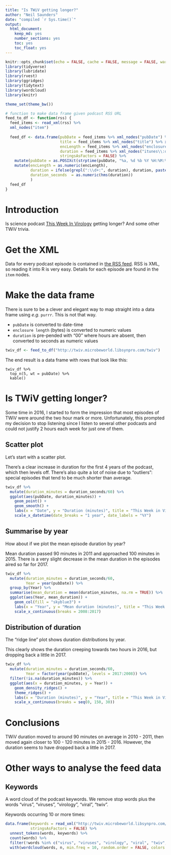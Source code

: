 ```yaml
---
title: "Is TWiV getting longer?"
author: "Neil Saunders"
date: "compiled `r Sys.time()`"
output: 
  html_document: 
    keep_md: yes
    number_sections: yes
    toc: yes
    toc_float: yes
---
```


```r
knitr::opts_chunk$set(echo = FALSE, cache = FALSE, message = FALSE, warning = FALSE, fig.path = "../../figures/")
library(tidyverse)
library(lubridate)
library(rvest)
library(ggridges)
library(tidytext)
library(wordcloud)
library(knitr)

theme_set(theme_bw())

# function to make data frame given podcast RSS URL
feed_to_df <- function(rss) {
  feed_items <- read_xml(rss) %>%
  xml_nodes("item")
  
  feed_df <- data.frame(pubDate = feed_items %>% xml_nodes("pubDate") %>% xml_text(),
                        title = feed_items %>% xml_nodes("title") %>% xml_text(),
                        encLength = feed_items %>% xml_nodes("enclosure") %>% xml_attr("length"),
                        duration = feed_items %>% xml_nodes("itunes\\:duration") %>% xml_text(),
                        stringsAsFactors = FALSE) %>%
    mutate(pubDate = as.POSIXct(strptime(pubDate, "%a, %d %b %Y %H:%M:%S +0000"))) %>%
    mutate(encLength = as.numeric(encLength),
           duration = ifelse(grepl(":\\d+:", duration), duration, paste0("00:", duration)),
           duration_seconds  = as.numeric(hms(duration))
           )
  feed_df
}
```

# Introduction
Is science podcast [This Week In Virology](http://www.microbe.tv/twiv/) getting longer? And some other TWiV trivia.

# Get the XML
Data for every podcast episode is contained in [the RSS feed](http://twiv.microbeworld.libsynpro.com/twiv). RSS is XML, so reading it into R is very easy. Details for each episode are found in the `item` nodes.

# Make the data frame
There is sure to be a clever and elegant way to map straight into a data frame using _e.g._ `purrr`. This is not that way.

- `pubDate` is converted to date-time
- `enclosure length` (bytes) is converted to numeric values
- `duration` is pre-pended with "00" where hours are absent, then converted to seconds as numeric values

```r
twiv_df <- feed_to_df("http://twiv.microbeworld.libsynpro.com/twiv")
```

The end result is a data frame with rows that look like this:

```r-df-rows
twiv_df %>%
  top_n(5, wt = pubDate) %>%
  kable()
```

# Is TWiV getting longer?
Some time in 2016, I started to form the impression that most episodes of TWiV were around the two hour mark or more. Unfortunately, this prompted my decision to stop listening since I listen to several other podcasts and could not justify 2 hours each week for just one of them.

## Scatter plot
Let's start with a scatter plot.

There's a clear increase in duration for the first 4 years of the podcast, which then levels off. There's also quite a lot of noise due to "outliers": special episodes that tend to be much shorter than average.

```r
twiv_df %>% 
  mutate(duration_minutes = duration_seconds/60) %>% 
  ggplot(aes(pubDate, duration_minutes)) + 
    geom_point() + 
    geom_smooth() + 
    labs(x = "Date", y = "Duration (minutes)", title = "This Week in Virology Episode Duration") + 
    scale_x_datetime(date_breaks = "1 year", date_labels = "%Y")
```

## Summarise by year
How about if we plot the mean episode duration by year?

Mean duration passed 90 minutes in 2011 and approached 100 minutes in 2015. There is a very slight decrease in the mean duration in the episodes aired so far for 2017.

```r
twiv_df %>% 
  mutate(duration_minutes = duration_seconds/60,
         Year = year(pubDate)) %>%
  group_by(Year) %>%
  summarise(mean_duration = mean(duration_minutes, na.rm = TRUE)) %>%
  ggplot(aes(Year, mean_duration)) + 
    geom_col(fill = "skyblue3") + 
    labs(x = "Year", y = "Mean duration (minutes)", title = "This Week in Virology Mean Episode Duration By Year") +
    scale_x_continuous(breaks = 2008:2017)
```

## Distribution of duration
The "ridge line" plot shows duration distributions by year.

This clearly shows the duration creeping towards two hours in 2016, but dropping back a little in 2017.

```r
twiv_df %>% 
  mutate(duration_minutes = duration_seconds/60,
         Year = factor(year(pubDate), levels = 2017:2008)) %>%
  filter(!is.na(duration_minutes)) %>%
  ggplot(aes(x = duration_minutes, y = Year)) + 
    geom_density_ridges() + 
    theme_ridges() + 
    labs(x = "Duration (minutes)", y = "Year", title = "This Week in Virology Episode Duration Distribution By Year") +
    scale_x_continuous(breaks = seq(0, 150, 30))
```

# Conclusions
TWiV duration moved to around 90 minutes on average in 2010 - 2011, then moved again closer to 100 - 120 minutes in 2015 - 2016. However, the duration seems to have dropped back a little in 2017.

# Other ways to analyse the feed data
## Keywords
A word cloud of the podcast keywords. We remove stop words plus the words "virus", "viruses", "virology", "viral", "twiv".

Keywords occurring 10 or more times:
```r
data.frame(keywords = read_xml("http://twiv.microbeworld.libsynpro.com/twiv") %>% xml_nodes("item itunes\\:keywords") %>% xml_text(), 
           stringsAsFactors = FALSE) %>% 
  unnest_tokens(words, keywords) %>% 
  count(words) %>% 
  filter(!words %in% c("virus", "viruses", "virology", "viral", "twiv", stop_words$word)) %>% 
  with(wordcloud(words, n, min.freq = 10, random.order = FALSE, colors = brewer.pal(11, "Spectral")))
```